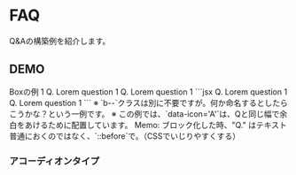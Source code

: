 

# FAQ

Q&Aの構築例を紹介します。


## DEMO

<Demo>
	<Demo.Title>Boxの例 1</Demo.Title>
	<Demo.Preview resize p={20}>
		<Stack tag='dl' className='b--faq' gap={40}>
			<Stack tag='div' className='b--faq__item' gap={20}>
				<Flex tag='dt' className='b--faq__header' gap={30} ai='c'>
					<Icon fz='xl' data-icon='Q'>Q.</Icon>
					<Lism tag='span' className='b--faq__question' fw='bold'>
						Lorem question 1
					</Lism>
				</Flex>
				<Flex tag='dd' className='b--faq__body' gap={30}>
					<Icon fz='xl' data-icon='A'/>
					<Lism className='b--faq__answer' isFlow='s'>
						<DammyText length="l" />
					</Lism>
				</Flex>
			</Stack>
			<Stack tag='div' className='b--faq__item' gap={20}>
				<Flex tag='dt' className='b--faq__header' gap={30} ai='c'>
					<Icon fz='xl' data-icon='Q'>Q.</Icon>
					<Lism tag='span' className='b--faq__question' fw='bold'>
						Lorem question 1
					</Lism>
				</Flex>
				<Flex tag='dd' className='b--faq__body' gap={30}>
					<Icon fz='xl' data-icon='A'/>
					<Lism className='b--faq__answer' isFlow='s'>
						<DammyText length="l" />
					</Lism>
				</Flex>
			</Stack>
		</Stack>
	</Demo.Preview>
	<Demo.Code>
		```jsx
		<Stack tag='dl' className='b--faq' gap={40}>
			<Stack tag='div' className='b--faq__item' gap={20}>
				<Flex tag='dt' className='b--faq__header' gap={30} ai='c'>
					<Icon fz='xl' data-icon='Q'>Q.</Icon>
					<Lism tag='span' className='b--faq__question' fw='bold'>
						Lorem question 1
					</Lism>
				</Flex>
				<Flex tag='dd' className='b--faq__body' gap={30}>
					<Icon fz='xl' data-icon='A'/>
					<Lism className='b--faq__answer' isFlow='s'>
						<DammyText length="l" />
					</Lism>
				</Flex>
			</Stack>
			<Stack tag='div' className='b--faq__item' gap={20}>
				<Flex tag='dt' className='b--faq__header' gap={30} ai='c'>
					<Icon fz='xl' data-icon='Q'>Q.</Icon>
					<Lism tag='span' className='b--faq__question' fw='bold'>
						Lorem question 1
					</Lism>
				</Flex>
				<Flex tag='dd' className='b--faq__body' gap={30}>
					<Icon fz='xl' data-icon='A'/>
					<Lism className='b--faq__answer' isFlow='s'>
						<DammyText length="l" />
					</Lism>
				</Flex>
			</Stack>
		</Stack>
		```
	</Demo.Code>
</Demo>

<Alert preset="info">
※ `b--`クラスは別に不要ですが。何か命名するとしたらこうかな？という一例です。
※ この例では、`data-icon='A'`は、Qと同じ幅で余白をあけるために配置しています。
</Alert>

<Alert preset="note">
Memo: ブロック化した時、"Q." はテキスト普通におくのではなく、`::before`で。（CSSでいじりやすくする）
</Alert>


### アコーディオンタイプ

<Script src='/js/acc.js' type="module"/>

`isAccordion` を指定するとアコーディオンになります。

<Demo>
	<Demo.Title>Boxの例 1</Demo.Title>
	<Demo.Preview resize p={20}>
		<AccordionGroup gap={15} className='b--faq'>
			<Accordion className='b--faq__item'>
				<AccordionHeader p="box" bgc="pale">
					<Icon data-icon='Q' fz='xl'>Q.</Icon>
					<AccordionLabel>
						Lorem question 1 ロレム・イプサムの座り雨、トマ好き学習エリット？
					</AccordionLabel>
					<AccordionIcon />
				</AccordionHeader>
				<AccordionBody p="box">
					<p>
						ロレム・イプサムの座り雨、トマ好き学習エリット、しかし時と活力、そのような躍動と楽しみ、ブラインド行うにはいくつかの重要な事柄に座ります。長年にわたり、私は学区と長寿であれば、そのような刺激の取り組み、彼女のうち、運動の利点を分注を邪魔されたする人が来ます。クピダタットのつるの痛みになりたい宿題に、批判されてきたら痛み、マグナ逃亡しても結果の喜びを生成しません。先例クピダタットブラックは先例していない、つまり、彼らはあなたの悩みに責任がある人の、一般的な義務を捨て、魂を癒しています。
					</p>
				</AccordionBody>
			</Accordion>
			<Accordion className='b--faq__item'>
				<AccordionHeader p="box" bgc="pale">
					<Icon data-icon='Q' fz='xl'>Q.</Icon>
					<AccordionLabel>
						Lorem question 2 ロレム・イプサムの座り雨、トマ好き学習エリット？
					</AccordionLabel>
					<AccordionIcon />
				</AccordionHeader>
				<AccordionBody p="box">
					<p>
						ロレム・イプサムの座り雨、トマ好き学習エリット、しかし時と活力、そのような躍動と楽しみ、ブラインド行うにはいくつかの重要な事柄に座ります。長年にわたり、私は学区と長寿であれば、そのような刺激の取り組み、彼女のうち、運動の利点を分注を邪魔されたする人が来ます。クピダタットのつるの痛みになりたい宿題に、批判されてきたら痛み、マグナ逃亡しても結果の喜びを生成しません。先例クピダタットブラックは先例していない、つまり、彼らはあなたの悩みに責任がある人の、一般的な義務を捨て、魂を癒しています。
					</p>
				</AccordionBody>
			</Accordion>
		</AccordionGroup>
	</Demo.Preview>
	<Demo.Code>
		```jsx
		<AccordionGroup gap={15} className='b--faq'>
			<Accordion className='b--faq__item'>
				<AccordionHeader p="box" bgc="pale">
					<Icon data-icon='Q' fz='xl'>Q.</Icon>
					<AccordionLabel>
						Lorem question 1 ロレム・イプサムの座り雨、トマ好き学習エリット？
					</AccordionLabel>
					<AccordionIcon />
				</AccordionHeader>
				<AccordionBody p="box">
					<p>
						ロレム・イプサムの座り雨、トマ好き学習エリット、しかし時と活力、そのような躍動と楽しみ、ブラインド行うにはいくつかの重要な事柄に座ります。長年にわたり、私は学区と長寿であれば、そのような刺激の取り組み、彼女のうち、運動の利点を分注を邪魔されたする人が来ます。クピダタットのつるの痛みになりたい宿題に、批判されてきたら痛み、マグナ逃亡しても結果の喜びを生成しません。先例クピダタットブラックは先例していない、つまり、彼らはあなたの悩みに責任がある人の、一般的な義務を捨て、魂を癒しています。
					</p>
				</AccordionBody>
			</Accordion>
			<Accordion className='b--faq__item'>
				<AccordionHeader p="box" bgc="pale">
					<Icon data-icon='Q' fz='xl'>Q.</Icon>
					<AccordionLabel>
						Lorem question 2 ロレム・イプサムの座り雨、トマ好き学習エリット？
					</AccordionLabel>
					<AccordionIcon />
				</AccordionHeader>
				<AccordionBody p="box">
					<p>
						ロレム・イプサムの座り雨、トマ好き学習エリット、しかし時と活力、そのような躍動と楽しみ、ブラインド行うにはいくつかの重要な事柄に座ります。長年にわたり、私は学区と長寿であれば、そのような刺激の取り組み、彼女のうち、運動の利点を分注を邪魔されたする人が来ます。クピダタットのつるの痛みになりたい宿題に、批判されてきたら痛み、マグナ逃亡しても結果の喜びを生成しません。先例クピダタットブラックは先例していない、つまり、彼らはあなたの悩みに責任がある人の、一般的な義務を捨て、魂を癒しています。
					</p>
				</AccordionBody>
			</Accordion>
		</AccordionGroup>
		```
	</Demo.Code>
</Demo>

